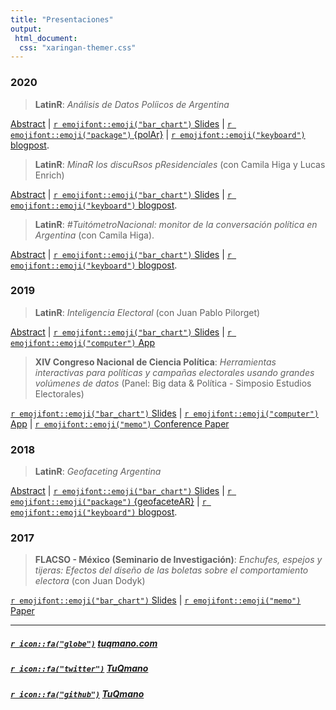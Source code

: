 ```yaml
---
title: "Presentaciones"
output: 
 html_document:
  css: "xaringan-themer.css"
---
```





### 2020

 > **LatinR**: *Análisis de Datos Políicos de Argentina* 

[Abstract]() | [`r emojifont::emoji("bar_chart")` Slides]() | [`r emojifont::emoji("package")` {polAr}](https://electorarg.github.io/polAr/) | [`r emojifont::emoji("keyboard")` blogpost](https://www.tuqmano.com/2020/05/22/empaquetar/).



 > **LatinR**: *MinaR los discuRsos pResidenciales* (con Camila Higa y Lucas Enrich) 

[Abstract]() | [`r emojifont::emoji("bar_chart")` Slides]() | [`r emojifont::emoji("keyboard")` blogpost](https://www.tuqmano.com/2020/03/11/los-discursos-de-les-presidentes/).



 > **LatinR**: _#TuitómetroNacional: monitor de la conversación política en Argentina_ (con Camila Higa). 


[Abstract]() | [`r emojifont::emoji("bar_chart")` Slides]() | [`r emojifont::emoji("keyboard")` blogpost](https://www.tuqmano.com/2019/12/20/congreso-2-0-politicos-argentinos-en-twitter/).




### 2019

> **LatinR**: *Inteligencia Electoral*  (con Juan Pablo Pilorget) 

[Abstract](https://github.com/LatinR/presentaciones-LatinR2019/blob/master/presentaciones/LatinR2019_paper_15.pdf) | [`r emojifont::emoji("bar_chart")` Slides](https://docs.google.com/presentation/d/1e78jzqMum2vjT-vQTrhoWJrroPLi8EgMPBXjoKJ7acA/edit#slide=id.p) | [`r emojifont::emoji("computer")` App](http://inteligenciaelectoral.mentacomunicacion.com.ar/) 

> **XIV Congreso Nacional de Ciencia Política**: *Herramientas interactivas para políticas y campañas electorales usando grandes volúmenes de datos* (Panel: Big data & Política - Simposio Estudios Electorales) 

[`r emojifont::emoji("bar_chart")` Slides](https://www.researchgate.net/publication/334573215) | [`r emojifont::emoji("computer")` App](http://socioeconomico.mentacomunicacion.com.ar/) | [`r emojifont::emoji("memo")` Conference Paper](https://www.researchgate.net/publication/334572755) 


### 2018

> **LatinR**: *Geofaceting Argentina* 

[Abstract](https://github.com/TuQmano/geofacet_ARG/blob/master/.LatinR/Geofaceting_Argentina_RuizNicolini.pdf) | [`r emojifont::emoji("bar_chart")` Slides](https://www.researchgate.net/publication/327382101_Geofaceting_Argentina_LatinR_2018) | [`r emojifont::emoji("package")` {geofaceteAR}](https://electorarg.github.io/geofaceteAR/) | [`r emojifont::emoji("keyboard")` blogpost](https://www.tuqmano.com/2020/05/22/empaquetar/).


### 2017

> **FLACSO - México (Seminario de Investigación)**: *Enchufes, espejos y tijeras: Efectos del diseño de las boletas sobre el comportamiento electora* (con Juan Dodyk)

[`r emojifont::emoji("bar_chart")` Slides](https://www.researchgate.net/publication/322642019) | [`r emojifont::emoji("memo")` Paper](https://www.researchgate.net/publication/322663247)



---


##### [`r icon::fa("globe")`](https://www.tuqmano.com/) [tuqmano.com](https://www.tuqmano.com/) 
##### [`r icon::fa("twitter")`](https://twitter.com/TuQmano)  [TuQmano](https://twitter.com/TuQmano) 
##### [`r icon::fa("github")`](https://github.com/tuqmano) [TuQmano](https://github.com/tuqmano)
